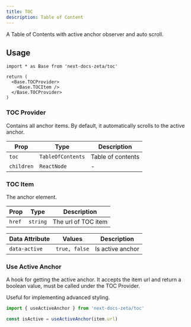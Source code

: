 ```yaml
---
title: TOC
description: Table of Content
---
```


A Table of Contents with active anchor observer and auto scroll.

## Usage

```tsx
import * as Base from 'next-docs-zeta/toc'

return (
  <Base.TOCProvider>
    <Base.TOCItem />
  </Base.TOCProvider>
)
```

### TOC Provider

Contains all anchor items. By default, it automatically scrolls to the active
anchor.

| Prop       | Type              | Description       |
| ---------- | ----------------- | ----------------- |
| `toc`      | `TableOfContents` | Table of contents |
| `children` | `ReactNode`       | -                 |

### TOC Item

The anchor element.

| Prop   | Type     | Description         |
| ------ | -------- | ------------------- |
| `href` | `string` | The url of TOC item |

| Data Attribute | Values        | Description      |
| -------------- | ------------- | ---------------- |
| `data-active`  | `true, false` | Is active anchor |

### Use Active Anchor

A hook for getting the active anchor. It accepts the item url and return a
boolean value, must be called under the TOC Provider.

Useful for implementing advanced styling.

```ts
import { useActiveAnchor } from 'next-docs-zeta/toc'

const isActive = useActiveAnchor(item.url)
```
